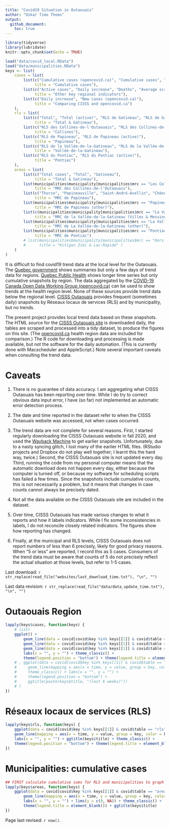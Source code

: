 ```yaml
---
title: "Covid19 Situation in Outaouais"
author: "Oskar Timo Thoms"
output: 
  github_document: 
    toc: true
---
```


```r
library(tidyverse)
library(lubridate)
knitr::opts_chunk$set(echo = TRUE)
```
```r
load("data/covid_local.RData")
load("data/municipalities.RData")
keys <- list(
    cases = list(
        list(c("Cumulative cases (opencovid.ca)", "Cumulative cases", "Healed/resolved cases", "Total cases"), 
             title = "Cumulative cases"),
        list(c("Active cases", "Daily increase", "Deaths", "Average screening test per day"), 
             title = "Other key regional indicators"),
        list(c("Daily increase", "New cases (opencovid.ca)"), 
             title = "Comparing CISSS and opencovid.ca")
    ),
    rls = list(
        list(c("Total", "Total (active)", "RLS de Gatineau", "RLS de Gatineau (active)"), 
             title = "Total & Gatineau"),
        list(c("RLS des Collines-de-l'Outaouais", "RLS des Collines-de-l'Outaouais (active)"), 
             title = "Collines"),
        list(c("RLS de Papineau", "RLS de Papineau (active)"), 
             title = "Papineau"),
        list(c("RLS de la Vallée-de-la-Gatineau", "RLS de la Vallée-de-la-Gatineau (active)"), 
             title = "Vallée-de-la-Gatineau"),
        list(c("RLS du Pontiac", "RLS du Pontiac (active)"), 
             title = "Pontiac")
    ), 
    areas = list(
        list(c("Total cases", "Total", "Gatineau"), 
             title = "Total & Gatineau"),
        list(municipalities$municipality[municipalities$mrc == "Les Collines-de-l'Outaouais"], 
             title = "MRC des Collines-de-l'Outaouais"),
        list(c("Thurso", "Papineauville", "Saint-André-Avellin", "Chénéville","Ripon", "Montebello"), 
             title = "MRC de Papineau"),
        list(municipalities$municipality[municipalities$mrc == "Papineau" & !municipalities$municipality %in% c("Thurso", "Papineauville", "Saint-André-Avellin", "Chénéville","Ripon", "Montebello")], 
             title = "MRC de Papineau (other)"),
        list(c(municipalities$municipality[municipalities$mrc == "La Vallée-de-la-Gatineau" & municipalities$designation == "Ville"], "Messines", "Déléage"), 
             title = "MRC de la Vallée-de-la-Gatineau (Villes & Messines & Déléage)"),
        list(municipalities$municipality[municipalities$mrc == "La Vallée-de-la-Gatineau" & municipalities$designation != "Ville" & !municipalities$municipality %in% c("Messines", "Déléage")], 
             title = "MRC de La Vallée-de-la-Gatineau (other)"),
        list(municipalities$municipality[municipalities$mrc == "Pontiac"], 
             title = "MRC de Pontiac")
        # list(municipalities$municipality[municipalities$mrc == "Hors MRC (autochtones)"], 
        #      title = "Kitigan Zibi & Lac-Rapide" )
    )
)
```

It is difficult to find covid19 trend data at the local level for the Outaouais. The [Quebec government](https://www.quebec.ca/en/health/health-issues/a-z/2019-coronavirus/situation-coronavirus-in-quebec/) shows summaries but only a few days of trend data for regions. [Quebec Public Health](https://www.inspq.qc.ca/covid-19/donnees) shows longer time series but only cumulative snapshots by region. The data aggregated by the [COVID-19 Canada Open Data Working Group (opencovid.ca)](https://opencovid.ca/) can be used to show trends at the health region level. None of these sources provide trend data below the regional level. [CISSS Outaouais](https://cisss-outaouais.gouv.qc.ca/language/en/covid19-en/) provides frequent (sometimes daily) snapshots by Réseaux locaux de services (RLS) and by municipality, but no trends. 

The present project provides local trend data based on these snapshots. The HTML source for the [CISSS Outaouais site](https://cisss-outaouais.gouv.qc.ca/language/en/covid19-en/) is downloaded daily, the tables are scraped and processed into a tidy dataset, to produce the figures on this site. (The [opencovid.ca](https://opencovid.ca/) health region data are included for comparison.) The R code for downloading and processing is made available, but not the software for the daily automation. (This is currently done with Macscheduler and AppleScript.) Note several important caveats when consulting the trend data. 
 
# Caveats

1. There is no guarantee of data accuracy. I am aggregating what CISSS Outaouais has been reporting over time. While I do try to correct obvious data input error, I have (so far) not implemented an automatic error detection process.

2. The date and time reported in the dataset refer to when the CISSS Outaouais website was accessed, not when cases occurred. 

3. The trend data are not complete for several reasons. First, I started regularly downloading the CISSS Outaouais website in fall 2020, and used the [Wayback Machine](https://archive.org/web/) to get earlier snapshots. Unfortunately, due to a nasty syncing glitch, I lost many of the earlier HTML files. (RStudio projects and Dropbox do not play well together; I learnt this the hard way, twice.) Second, the CISSS Outaouais site is not updated every day. Third, running the code from my personal computer means that the automatic download does not happen every day, either because the computer is turned off, or because my software for scheduling scripts has failed a few times. Since the snapshots include cumulative counts, this is not necessarily a problem, but it means that changes in case counts cannot always be precisely dated. 

4. Not all the data available on the CISSS Outaouais site are included in the dataset.

5. Over time, CISSS Outaouais has made various changes to what it reports and how it labels indicators. While I fix some inconsistencies in labels, I do not reconcile closely related indicators. The figures show how reporting has changed.

6. Finally, at the municipal and RLS levels, CISSS Outaouais does not report numbers of less than 6 precisely, likely for good privacy reasons. When "5 or less" are reported, I record this as 5 cases. Consumers of the trend data must be aware that counts of 5 do not precisely reflect the actual situation at those levels, but refer to 1-5 cases.

Last download: `r str_replace(read_file("websites/last_download_time.txt"), "\n", "")`

Last data revision: `r str_replace(read_file("data/data_update_time.txt"), "\n", "")`

# Outaouais Region

```r
lapply(keys$cases, function(keys) {
    # list(
    ggplot() + 
        geom_line(data = covid[covid$key %in% keys[[1]] & covid$table == "cases", ], mapping = aes(x = time, y = value, group = key, color = key)) + 
        geom_line(data = covid[covid$key %in% keys[[1]] & covid$table == "areas", ], mapping = aes(x = time, y = value, group = key, color = key)) + 
        geom_line(data = covid[covid$key %in% keys[[1]] & covid$table == "rls", ], mapping = aes(x = time, y = value, group = key, color = key)) + 
        labs(x = "", y = "") + theme_classic() + 
        theme(legend.position = "bottom") + theme(legend.title = element_blank()) + ggtitle(keys$title)
    # , ggplot(data = covid[covid$key %in% keys[[1]] & covid$table == "cases" & covid$time > now() - days(42), ]) + 
    #     geom_line(mapping = aes(x = time, y = value, group = key, color = key)) + 
    #     theme_classic() + labs(x = "", y = "") + 
    #     theme(legend.position = "bottom") + 
    #     ggtitle(paste(keys$title, "(last 6 weeks)"))
    # )
})
```

# Réseaux locaux de services (RLS)

```r
lapply(keys$rls, function(keys) {
    ggplot(data = covid[covid$key %in% keys[[1]] & covid$table == "rls", ]) + 
    geom_line(mapping = aes(x = time, y = value, group = key, color = key)) + 
    labs(x = "", y = "") + ggtitle(keys$title) + theme_classic() + 
    theme(legend.position = "bottom") + theme(legend.title = element_blank()) 
})
```

# Municipalities: cumulative cases

```r
## FIRST calculate cumulative sums for RLS and municipalities to graph
lapply(keys$areas, function(keys) {
    ggplot(data = covid[covid$key %in% keys[[1]] & covid$table == "areas", ]) + 
        geom_line(mapping = aes(x = time, y = value, group = key, color = key)) + 
        labs(x = "", y = "") + lims(y = c(0, NA)) + theme_classic() + 
        theme(legend.title = element_blank()) + ggtitle(keys$title)
})
```

Page last revised: `r now()`.
